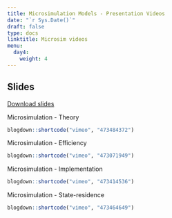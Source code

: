 ---
title: Microsimulation Models - Presentation Videos
date: "`r Sys.Date()`"
draft: false
type: docs
linktitle: Microsim videos
menu:
  day4:
    weight: 4
---

## Slides

[Download slides](../../../rmds/2020_CDC_Microsimulation_Slides_toShare.pdf)

Microsimulation - Theory 

```{r, echo=F}
blogdown::shortcode("vimeo", "473484372")
```

Microsimulation - Efficiency

```{r, echo=F}
blogdown::shortcode("vimeo", "473071949")
```

Microsimulation - Implementation

```{r, echo=F}
blogdown::shortcode("vimeo", "473414536")
```

Microsimulation - State-residence

```{r, echo=F}
blogdown::shortcode("vimeo", "473464649")
```


